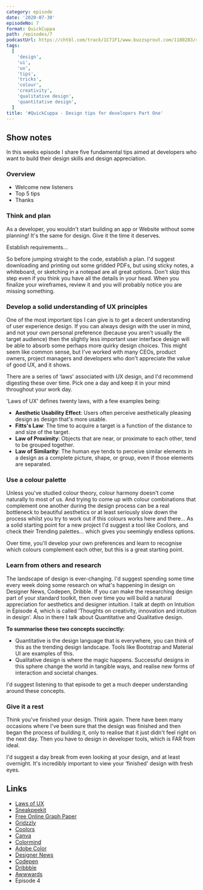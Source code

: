 ```yaml
---
category: episode
date: '2020-07-30'
episodeNo: 7
format: QuickCuppa
path: /episodes/7
podcastUrl: https://chtbl.com/track/1C71F1/www.buzzsprout.com/1180283/4777277-quickcuppa-design-tips-for-developers-part-one.mp3
tags:
  [
    'design',
    'ui',
    'ux',
    'tips',
    'tricks',
    'colour',
    'creativity',
    'qualitative design',
    'quantitative design',
  ]
title: '#QuickCuppa - Design tips for developers Part One'
---
```


## Show notes

In this weeks episode I share five fundamental tips aimed at developers who want to build their design skills and design appreciation.

### Overview

- Welcome new listeners
- Top 5 tips
- Thanks

### Think and plan

As a developer, you wouldn't start building an app or Website without some planning! It's the same for design. Give it the time it deserves.

Establish requirements...

So before jumping straight to the code, establish a plan. I'd suggest downloading and printing out some gridded PDFs, but using sticky notes, a whiteboard, or sketching in a notepad are all great options. Don't skip this step even if you think you have all the details in your head. When you finalize your wireframes, review it and you will probably notice you are missing something.

### Develop a solid understanding of UX principles

One of the most important tips I can give is to get a decent understanding of user experience design. If you can always design with the user in mind, and not your own personal preference (because you aren't usually the target audience) then the slightly less important user interface design will be able to absorb some perhaps more quirky design choices.
This might seem like common sense, but I've worked with many CEOs, product owners, project managers and developers who don't appreciate the value of good UX, and it shows.

There are a series of ‘laws' associated with UX design, and I'd recommend digesting these over time. Pick one a day and keep it in your mind throughout your work day.

'Laws of UX' defines twenty laws, with a few examples being:

- **Aesthetic Usability Effect**: Users often perceive aesthetically pleasing design as design that's more usable.
- **Fitts's Law**: The time to acquire a target is a function of the distance to and size of the target.
- **Law of Proximity**: Objects that are near, or proximate to each other, tend to be grouped together.
- **Law of Similarity**: The human eye tends to perceive similar elements in a design as a complete picture, shape, or group, even if those elements are separated.

### Use a colour palette

Unless you've studied colour theory, colour harmony doesn't come naturally to most of us. And trying to come up with colour combinations that complement one another during the design process can be a real bottleneck to beautiful aesthetics or at least seriously slow down the process whilst you try to work out if this colours works here and there...
As a solid starting point for a new project I'd suggest a tool like Coolors, and check their Trending palettes... which gives you seemingly endless options.

Over time, you'll develop your own preferences and learn to recognise which colours complement each other, but this is a great starting point.

### Learn from others and research

The landscape of design is ever-changing. I'd suggest spending some time every week doing some research on what's happening in design on Designer News, Codepen, Dribble. If you can make the researching design part of your standard toolkit, then over time you will build a natural appreciation for aesthetics and designer intuition. I talk at depth on Intuition in Episode 4, which is called ‘Thoughts on creativity, innovation and intuition in design'. Also in there I talk about Quantitative and Qualitative design.

**To summarise these two concepts succinctly:**

- Quantitative is the design language that is everywhere, you can think of this as the trending design landscape. Tools like Bootstrap and Material UI are examples of this.
- Qualitative design is where the magic happens. Successful designs in this sphere change the world in tangible ways, and realise new forms of interaction and societal changes.

I'd suggest listening to that episode to get a much deeper understanding around these concepts.

### Give it a rest

Think you've finished your design. Think again. There have been many occasions where I've been sure that the design was finished and then began the process of building it, only to realise that it just didn't feel right on the next day. Then you have to design in developer tools, which is FAR from ideal.

I'd suggest a day break from even looking at your design, and at least overnight. It's incredibly important to view your ‘finished' design with fresh eyes.

## Links

- [Laws of UX](https://lawsofux.com/)
- [Sneakpeekit](https://sneakpeekit.com/)
- [Free Online Graph Paper](http://print-graph-paper.com/)
- [Gridzzly](http://gridzzly.com/)
- [Coolors](https://coolors.co/)
- [Canva](https://www.canva.com/)
- [Colormind](http://colormind.io/)
- [Adobe Color](https://color.adobe.com/create/color-wheel)
- [Designer News](https://www.designernews.co/)
- [Codepen](https://codepen.io/)
- [Dribbble](https://dribbble.com/)
- [Awwwards](https://www.awwwards.com/)
- <Link to="/episodes/4">Episode 4</Link>
